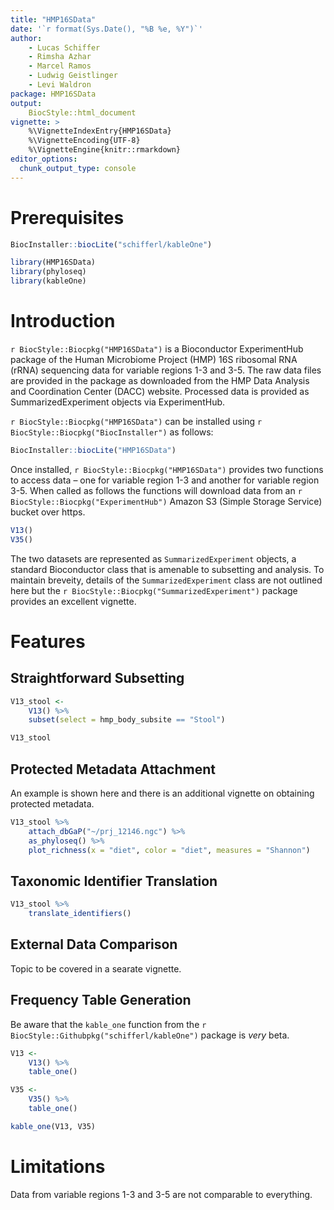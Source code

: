 ```yaml
---
title: "HMP16SData"
date: '`r format(Sys.Date(), "%B %e, %Y")`'
author:
    - Lucas Schiffer
    - Rimsha Azhar
    - Marcel Ramos
    - Ludwig Geistlinger
    - Levi Waldron
package: HMP16SData
output:
    BiocStyle::html_document
vignette: >
    %\VignetteIndexEntry{HMP16SData}
    %\VignetteEncoding{UTF-8}
    %\VignetteEngine{knitr::rmarkdown}
editor_options: 
  chunk_output_type: console
---
```


# Prerequisites

```r
BiocInstaller::biocLite("schifferl/kableOne")

library(HMP16SData)
library(phyloseq)
library(kableOne)
```

# Introduction

`r BiocStyle::Biocpkg("HMP16SData")` is a Bioconductor ExperimentHub package of
the Human Microbiome Project (HMP) 16S ribosomal RNA (rRNA) sequencing data for
variable regions 1-3 and 3-5. The raw data files are provided in the package as
downloaded from the HMP Data Analysis and Coordination Center (DACC) website. 
Processed data is provided as SummarizedExperiment objects via ExperimentHub.

`r BiocStyle::Biocpkg("HMP16SData")` can be installed using 
`r BiocStyle::Biocpkg("BiocInstaller")` as follows:

```r
BiocInstaller::biocLite("HMP16SData")
```

Once installed, `r BiocStyle::Biocpkg("HMP16SData")` provides two functions to 
access data – one for variable region 1-3 and another for variable region 3-5. 
When called as follows the functions will download data from an 
`r BiocStyle::Biocpkg("ExperimentHub")` Amazon S3 (Simple Storage Service) 
bucket over https.

```r
V13()
V35()
```

The two datasets are represented as `SummarizedExperiment` objects, a standard 
Bioconductor class that is amenable to subsetting and analysis. To maintain 
breveity, details of the `SummarizedExperiment` class are not outlined here but 
the `r BiocStyle::Biocpkg("SummarizedExperiment")` package provides an excellent
vignette.

# Features

## Straightforward Subsetting

```r
V13_stool <-
    V13() %>%
    subset(select = hmp_body_subsite == "Stool")

V13_stool
```

## Protected Metadata Attachment

An example is shown here and there is an additional vignette on obtaining 
protected metadata.

```r
V13_stool %>%
    attach_dbGaP("~/prj_12146.ngc") %>%
    as_phyloseq() %>%
    plot_richness(x = "diet", color = "diet", measures = "Shannon")
```

## Taxonomic Identifier Translation

```r
V13_stool %>%
    translate_identifiers()
```

## External Data Comparison

Topic to be covered in a searate vignette.

## Frequency Table Generation

Be aware that the `kable_one` function from the
`r BiocStyle::Githubpkg("schifferl/kableOne")` package is _very_ beta.

```r
V13 <-
    V13() %>%
    table_one()

V35 <-
    V35() %>%
    table_one()

kable_one(V13, V35)
```

# Limitations

Data from variable regions 1-3 and 3-5 are not comparable to everything.
